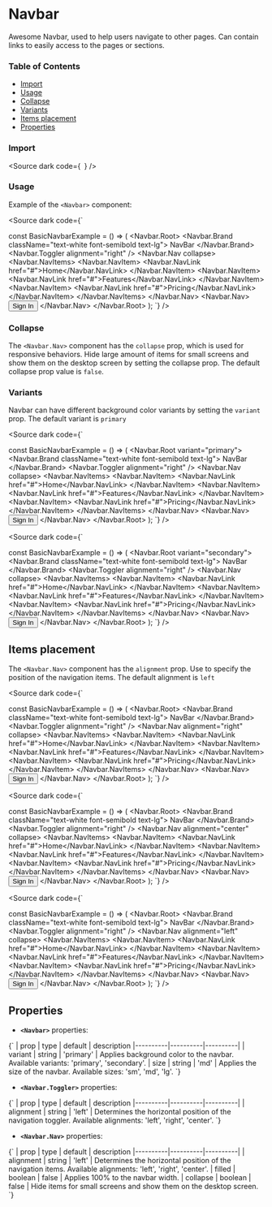 
<Meta title="Navbar docs" of={NavbarStories} />

# Navbar

Awesome Navbar, used to help users navigate to other pages. Can contain links to easily access to the pages or sections.

### Table of Contents

- [Import](#import)
- [Usage](#usage)
- [Collapse](#collapse)
- [Variants](#variants)
- [Items placement](#items-placement)
- [Properties](#properties)

### Import

<Source dark code={`
`} />

### Usage

Example of the `<Navbar>` component:

<div class="custom-canvas">
  <Story of={NavbarStories.PrimaryNavbar} />
</div>

<Source dark code={`

const BasicNavbarExample = () => (
  <Navbar.Root>
    <Navbar.Brand className="text-white font-semibold text-lg">
      NavBar
    </Navbar.Brand>
    <Navbar.Toggler alignment="right" />
    <Navbar.Nav collapse>
      <Navbar.NavItems>
        <Navbar.NavItem>
          <Navbar.NavLink href="#">Home</Navbar.NavLink>
        </Navbar.NavItem>
        <Navbar.NavItem>
          <Navbar.NavLink href="#">Features</Navbar.NavLink>
        </Navbar.NavItem>
        <Navbar.NavItem>
          <Navbar.NavLink href="#">Pricing</Navbar.NavLink>
        </Navbar.NavItem>
      </Navbar.NavItems>
    </Navbar.Nav>
    <Navbar.Nav>
      <Button variant="card">Sign In</Button>
    </Navbar.Nav>
  </Navbar.Root>
);
`} />

### Collapse

The `<Navbar.Nav>` component has the `collapse` prop, which is used for responsive behaviors.
Hide large amount of items for small screens and show them on the desktop screen by setting the collapse prop.
The default collapse prop value is `false`.

### Variants

Navbar can have different background color variants by setting the `variant` prop. The default variant is `primary`

<div class="custom-canvas">
  <Story of={NavbarStories.PrimaryNavbar} />
</div>

<Source dark code={`

const BasicNavbarExample = () => (
  <Navbar.Root variant="primary">
    <Navbar.Brand className="text-white font-semibold text-lg">
      NavBar
    </Navbar.Brand>
    <Navbar.Toggler alignment="right" />
    <Navbar.Nav collapse>
      <Navbar.NavItems>
        <Navbar.NavItem>
          <Navbar.NavLink href="#">Home</Navbar.NavLink>
        </Navbar.NavItem>
        <Navbar.NavItem>
          <Navbar.NavLink href="#">Features</Navbar.NavLink>
        </Navbar.NavItem>
        <Navbar.NavItem>
          <Navbar.NavLink href="#">Pricing</Navbar.NavLink>
        </Navbar.NavItem>
      </Navbar.NavItems>
    </Navbar.Nav>
    <Navbar.Nav>
      <Button variant="card">Sign In</Button>
    </Navbar.Nav>
  </Navbar.Root>
);
`} />

<div class="custom-canvas">
  <Story of={NavbarStories.SecondaryNavbar} />
</div>

<Source dark code={`

const BasicNavbarExample = () => (
  <Navbar.Root variant="secondary">
    <Navbar.Brand className="text-white font-semibold text-lg">
      NavBar
    </Navbar.Brand>
    <Navbar.Toggler alignment="right" />
    <Navbar.Nav collapse>
      <Navbar.NavItems>
        <Navbar.NavItem>
          <Navbar.NavLink href="#">Home</Navbar.NavLink>
        </Navbar.NavItem>
        <Navbar.NavItem>
          <Navbar.NavLink href="#">Features</Navbar.NavLink>
        </Navbar.NavItem>
        <Navbar.NavItem>
          <Navbar.NavLink href="#">Pricing</Navbar.NavLink>
        </Navbar.NavItem>
      </Navbar.NavItems>
    </Navbar.Nav>
    <Navbar.Nav>
      <Button variant="card">Sign In</Button>
    </Navbar.Nav>
  </Navbar.Root>
);
`} />

## Items placement

The `<Navbar.Nav>` component has the `alignment` prop. Use to specify the position of the navigation items.
The default alignment is `left`

<div class="custom-canvas">
  <Story of={NavbarStories.NavbarRight} />
</div>

<Source dark code={`

const BasicNavbarExample = () => (
  <Navbar.Root>
    <Navbar.Brand className="text-white font-semibold text-lg">
      NavBar
    </Navbar.Brand>
    <Navbar.Toggler alignment="right" />
    <Navbar.Nav alignment="right" collapse>
      <Navbar.NavItems>
        <Navbar.NavItem>
          <Navbar.NavLink href="#">Home</Navbar.NavLink>
        </Navbar.NavItem>
        <Navbar.NavItem>
          <Navbar.NavLink href="#">Features</Navbar.NavLink>
        </Navbar.NavItem>
        <Navbar.NavItem>
          <Navbar.NavLink href="#">Pricing</Navbar.NavLink>
        </Navbar.NavItem>
      </Navbar.NavItems>
    </Navbar.Nav>
    <Navbar.Nav>
      <Button variant="card">Sign In</Button>
    </Navbar.Nav>
  </Navbar.Root>
);
`} />

<div class="custom-canvas">
  <Story of={NavbarStories.NavbarCenter} />
</div>


<Source dark code={`

const BasicNavbarExample = () => (
  <Navbar.Root>
    <Navbar.Brand className="text-white font-semibold text-lg">
      NavBar
    </Navbar.Brand>
    <Navbar.Toggler alignment="right" />
    <Navbar.Nav alignment="center" collapse>
      <Navbar.NavItems>
        <Navbar.NavItem>
          <Navbar.NavLink href="#">Home</Navbar.NavLink>
        </Navbar.NavItem>
        <Navbar.NavItem>
          <Navbar.NavLink href="#">Features</Navbar.NavLink>
        </Navbar.NavItem>
        <Navbar.NavItem>
          <Navbar.NavLink href="#">Pricing</Navbar.NavLink>
        </Navbar.NavItem>
      </Navbar.NavItems>
    </Navbar.Nav>
    <Navbar.Nav>
      <Button variant="card">Sign In</Button>
    </Navbar.Nav>
  </Navbar.Root>
);
`} />


<div class="custom-canvas">
  <Story of={NavbarStories.NavbarLeft} />
</div>

<Source dark code={`

const BasicNavbarExample = () => (
  <Navbar.Root>
    <Navbar.Brand className="text-white font-semibold text-lg">
      NavBar
    </Navbar.Brand>
    <Navbar.Toggler alignment="right" />
    <Navbar.Nav alignment="left" collapse>
      <Navbar.NavItems>
        <Navbar.NavItem>
          <Navbar.NavLink href="#">Home</Navbar.NavLink>
        </Navbar.NavItem>
        <Navbar.NavItem>
          <Navbar.NavLink href="#">Features</Navbar.NavLink>
        </Navbar.NavItem>
        <Navbar.NavItem>
          <Navbar.NavLink href="#">Pricing</Navbar.NavLink>
        </Navbar.NavItem>
      </Navbar.NavItems>
    </Navbar.Nav>
    <Navbar.Nav>
      <Button variant="card">Sign In</Button>
    </Navbar.Nav>
  </Navbar.Root>
);
`} />

## Properties

- **`<Navbar>`** properties:

<Markdown>
{`
| prop | type | default | description 
|----------|----------|----------|
| variant | string | 'primary' | Applies background color to the navbar. Available variants: 'primary', 'secondary'.
| size    | string | 'md'      | Applies the size of the navbar. Available sizes: 'sm', 'md', 'lg'.
`}
</Markdown>

- **`<Navbar.Toggler>`** properties:

<Markdown>
{`
| prop | type | default | description 
|----------|----------|----------|
| alignment | string  | 'left' | Determines the horizontal position of the navigation toggler. Available alignments: 'left', 'right', 'center'.
`}
</Markdown>

- **`<Navbar.Nav>`** properties:

<Markdown>
{`
| prop | type | default | description 
|----------|----------|----------|
| alignment | string  | 'left' | Determines the horizontal position of the navigation items. Available alignments: 'left', 'right', 'center'.
| filled    | boolean | false  | Applies 100% to the navbar width. 
| collapse  | boolean | false  | Hide items for small screens and show them on the desktop screen.
`}
</Markdown>

